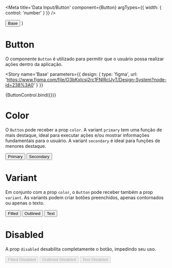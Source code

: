 

<Meta title='Data Input/Button' component={Button} argTypes={{ width: { control: 'number' } }} />

  <ThemeProvider>
    <Button {...args}>Base</Button>
  </ThemeProvider>
)

# Button

O componente `Button` é utilizado para permitir que o usuário possa realizar ações dentro da aplicação.

<Story
  name='Base'
  parameters={{
    design: {
      type: 'figma',
      url: 'https://www.figma.com/file/O3bKxIcsj2rc1FNIRclJyT/Design-System?node-id=238%3A0'
    }
  }}
>
  {ButtonControl.bind({})}
</Story>

# Color

O `Button` pode receber a prop `color`. A variant `primary` tem uma função de mais destaque, ideal para executar ações e/ou mostrar informações fundamentais para o usuário. A variant `secondary` é ideal para funções de menores destaque.

<Canvas>
  <Story
    name='Color'
    parameters={{
      design: {
        type: 'figma',
        url: 'https://www.figma.com/file/O3bKxIcsj2rc1FNIRclJyT/Design-System?node-id=238%3A0'
      }
    }}
  >
    <ThemeProvider>
      <Button width={1 / 4}>Primary</Button>
      <Button width={1 / 4} color='secondary'>
        Secondary
      </Button>
    </ThemeProvider>
  </Story>
</Canvas>

# Variant

Em conjunto com a prop `color`, o `Button` pode receber também a prop `variant`. As variants podem criar botões preenchidos, apenas contornados ou apenas o texto.

<Canvas>
  <Story
    name='Variants'
    parameters={{
      design: {
        type: 'figma',
        url: 'https://www.figma.com/file/O3bKxIcsj2rc1FNIRclJyT/Design-System?node-id=238%3A0'
      }
    }}
  >
    <ThemeProvider>
      <Button width={1 / 3} variant='filled'>
        Filled
      </Button>
      <Button width={1 / 3} variant='outlined'>
        Outlined
      </Button>
      <Button width={1 / 3} variant='text'>
        Text
      </Button>
    </ThemeProvider>
  </Story>
</Canvas>

# Disabled

A prop `disabled` desabilita completamente o botão, impedindo seu uso.

<Canvas>
  <Story
    name='Disabled'
    parameters={{
      design: {
        type: 'figma',
        url: 'https://www.figma.com/file/O3bKxIcsj2rc1FNIRclJyT/Design-System?node-id=238%3A0'
      }
    }}
  >
    <ThemeProvider>
      <Button width={1 / 3} variant='filled' disabled>
        Filled Disabled
      </Button>
      <Button width={1 / 3} variant='outlined' disabled>
        Outlined Disabled
      </Button>
      <Button width={1 / 3} variant='text' disabled>
        Text Disabled
      </Button>
    </ThemeProvider>
  </Story>
</Canvas>

<ArgsTable of={Button} />

